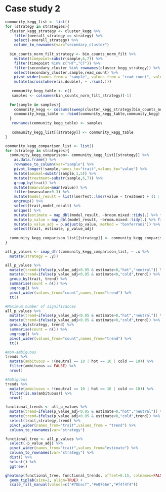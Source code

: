 # Case study 2

```r
community_kegg_list <- list()
for (strategy in strategies){
  cluster_kegg_strategy <- cluster_kegg %>%
    filter(overall_strategy == strategy) %>%
    select(-overall_strategy) %>%
    column_to_rownames(var="secondary_cluster")
  
  bin_counts_norm_filt_strategy <- bin_counts_norm_filt %>%
    mutate(timepoint=substr(sample,6,7)) %>%
    filter(timepoint %in% c("HT","CT")) %>%
    filter(secondary_cluster %in% rownames(cluster_kegg_strategy)) %>%
    select(secondary_cluster,sample,read_count) %>%
    pivot_wider(names_from = "sample", values_from = "read_count", values_fn = sum) %>%
    mutate(across(where(is.double), ~ ./sum(.)))
  
   community_kegg_table <- c()
   samples <- colnames(bin_counts_norm_filt_strategy)[-1]
   
  for(sample in samples){
    community_kegg <- colSums(sweep(cluster_kegg_strategy[bin_counts_norm_filt_strategy$secondary_cluster,],1,bin_counts_norm_filt_strategy %>% pull({{sample}}), FUN="*"))
    community_kegg_table <- rbind(community_kegg_table,community_kegg)
  }
   rownames(community_kegg_table) <- samples
   
   community_kegg_list[[strategy]] <- community_kegg_table
}
```

```r
community_kegg_comparison_list <- list()
for (strategy in strategies){
  community_kegg_comparison<- community_kegg_list[[strategy]] %>%
    as.data.frame() %>%
    rownames_to_column(var="sample") %>%
    pivot_longer(!sample,names_to="trait",values_to="value") %>%
    mutate(animal=substr(sample,1,5)) %>%
    mutate(treatment=substr(sample,6,7)) %>%
    group_by(trait) %>%
    mutate(meanvalue=mean(value)) %>%
    filter(meanvalue>0.3) %>%
    mutate(model_result = list(lmerTest::lmer(value ~ treatment + (1 | animal)))) %>%
    ungroup() %>%
    select(trait,model_result) %>%
    unique() %>%
    mutate(estimate = map_dbl(model_result, ~broom.mixed::tidy(.) %>% filter(term == "treatmentHT") %>% pull(estimate))) %>%
    mutate(p_value = map_dbl(model_result, ~broom.mixed::tidy(.) %>% filter(term == "treatmentHT") %>% pull(p.value))) %>%
    mutate(p_value_adj = p.adjust(p_value, method = "bonferroni")) %>%
    select(trait, estimate, p_value_adj)
  
  community_kegg_comparison_list[[strategy]] <- community_kegg_comparison
}

all_p_values <- imap_dfr(community_kegg_comparison_list, ~ .x %>%
  mutate(strategy = .y))

all_p_values %>%
  mutate(trend=ifelse(p_value_adj<0.05 & estimate>0,"hot","neutral")) %>%
  mutate(trend=ifelse(p_value_adj<0.05 & estimate<0,"cold",trend)) %>%
  group_by(trait, trend) %>%
  summarise(count = n()) %>%
  ungroup() %>%
  pivot_wider(values_from="count",names_from="trend") %>%
  tt()

#Maximum number of significances
all_p_values %>%
  mutate(trend=ifelse(p_value_adj<0.05 & estimate>0,"hot","neutral")) %>%
  mutate(trend=ifelse(p_value_adj<0.05 & estimate<0,"cold",trend)) %>%
  group_by(strategy, trend) %>%
  summarise(count = n()) %>%
  ungroup() %>%
  pivot_wider(values_from="count",names_from="trend") %>%
  tt()

#Non-ambiguous
trends %>%
  mutate(ambituous = !(neutral == 10 | hot == 10 | cold == 10)) %>%
  filter(ambituous == FALSE) %>%
  nrow()

#Ambiguous
trends %>%
  mutate(ambituous = !(neutral == 10 | hot == 10 | cold == 10)) %>%
  filter(is.na(ambituous)) %>%
  nrow()

```

```r

functional_trends <- all_p_values %>%
  mutate(trend=ifelse(p_value_adj<0.05 & estimate>0,"hot","neutral")) %>%
  mutate(trend=ifelse(p_value_adj<0.05 & estimate<0,"cold",trend)) %>%
  select(trait,strategy,trend) %>%
  pivot_wider(names_from="trait",values_from = "trend") %>%
  column_to_rownames(var="strategy")

functional_tree <- all_p_values %>%
  select(-p_value_adj) %>%
  pivot_wider(names_from="trait",values_from="estimate") %>%
  column_to_rownames(var="strategy") %>%
  dist() %>%
  hclust() %>%
  ggtree()

gheatmap(functional_tree, functional_trends, offset=0.15, colnames=FALSE, width=8) +
  geom_tiplab(size=2, align=TRUE) +
  scale_fill_manual(values=c("#78bacf","#e0766e","#f4f4f4"))

```